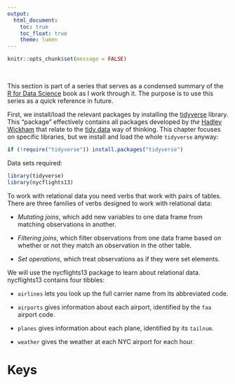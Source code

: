 ```yaml
---
output:
  html_document:
    toc: true
    toc_float: true
    theme: lumen
---
```


```r
knitr::opts_chunk$set(message = FALSE)
```

<br>

This section is part of a series that serves as a condensed summary of the [R for Data Science](http://r4ds.had.co.nz/index.html) book as I work through it. The purpose is to use this series as a quick reference in future.

First, we install/load the relevant packages by installing the [tidyverse](https://www.tidyverse.org/) library. This "package" effectively contains all packages developed by *the* [Hadley Wickham](http://hadley.nz/) that relate to the [tidy data](https://www.jstatsoft.org/article/view/v059i10) way of thinking. This chapter focuses on specific libraries, but we install and load the whole `tidyverse` anyway:

```r
if (!require("tidyverse")) install.packages("tidyverse")
```

Data sets required:

```r
library(tidyverse)
library(nycflights13)
```


To work with relational data you need verbs that work with pairs of tables. There are three families of verbs designed to work with relational data:

 + _Mutating joins_, which add new variables to one data frame from matching observations in another.

 + _Filtering joins_, which filter observations from one data frame based on whether or not they match an observation in the other table.

 + _Set operations_, which treat observations as if they were set elements.
 
 
We will use the nycflights13 package to learn about relational data.  nycflights13 contains four tibbles:

+ `airlines` lets you look up the full carrier name from its abbreviated code.

+ `airports` gives information about each airport, identified by the `faa` airport code.

+ `planes` gives information about each plane, identified by its `tailnum`.

+ `weather` gives the weather at each NYC airport for each hour.

# Keys

